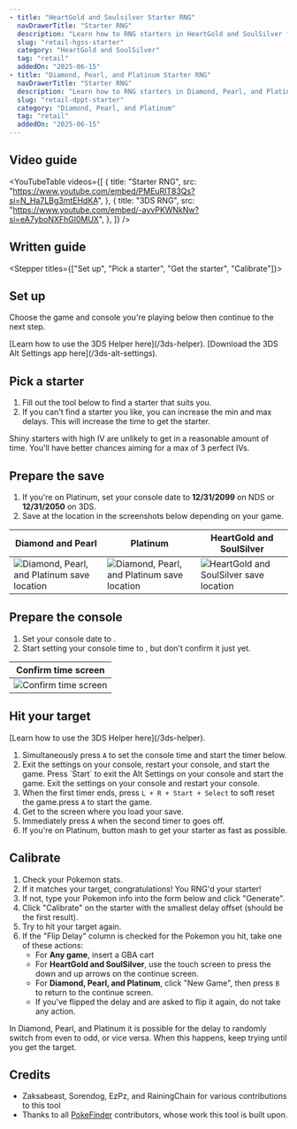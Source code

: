 ```yaml
---
- title: "HeartGold and Soulsilver Starter RNG"
  navDrawerTitle: "Starter RNG"
  description: "Learn how to RNG starters in HeartGold and SoulSilver for shiny, high-IV Pokémon."
  slug: "retail-hgss-starter"
  category: "HeartGold and SoulSilver"
  tag: "retail"
  addedOn: "2025-06-15"
- title: "Diamond, Pearl, and Platinum Starter RNG"
  navDrawerTitle: "Starter RNG"
  description: "Learn how to RNG starters in Diamond, Pearl, and Platinum for shiny, high-IV Pokémon."
  slug: "retail-dppt-starter"
  category: "Diamond, Pearl, and Platinum"
  tag: "retail"
  addedOn: "2025-06-15"
---
```


## Video guide

<YouTubeTable
  videos={[
    {
      title: "Starter RNG",
      src: "https://www.youtube.com/embed/PMEuRlT83Qs?si=N_Ha7LBg3mtEHdKA",
    },
    {
      title: "3DS RNG",
      src: "https://www.youtube.com/embed/-ayvPKWNkNw?si=eA7yboNXFhGl0MUX",
    },
  ]}
/>

## Written guide

<Alert
  showIcon
  type="info"
  message="This guide is interactive and updates instructions based on your settings!"
/>

<Stepper titles={["Set up", "Pick a starter", "Get the starter", "Calibrate"]}>

<Step step={0}>

## Set up

Choose the game and console you're playing below then continue to the next step.

<Starter4ShowIf game="Platinum">

<Alert
  showIcon
  type="info"
  message="Platinum is the hardest and might have stability issues!"
/>

</Starter4ShowIf>

<Starter4Setup />

<Starter4ShowIf is3dsNormalSettings>
  [Learn how to use the 3DS Helper here](/3ds-helper).
</Starter4ShowIf>

<Starter4ShowIf is3dsAltSettings>
  [Download the 3DS Alt Settings app here](/3ds-alt-settings).
</Starter4ShowIf>

</Step>

<Step step={1}>

## Pick a starter

1. Fill out the tool below to find a starter that suits you.
2. If you can't find a starter you like, you can increase the min and max delays. This will increase the time to get the starter.

Shiny starters with high IV are unlikely to get in a reasonable amount of time. You'll have better chances aiming for a max of 3 perfect IVs.

<PickStarter4 />

</Step>

<Step step={2}>

## Prepare the save

1. If you're on Platinum, set your console date to **12/31/2099** on NDS or **12/31/2050** on 3DS.
1. Save at the location in the screenshots below depending on your game.

| Diamond and Pearl                                                                                      | Platinum                                                                                                | HeartGold and SoulSilver                                                                          |
| ------------------------------------------------------------------------------------------------------ | ------------------------------------------------------------------------------------------------------- | ------------------------------------------------------------------------------------------------- |
| ![Diamond, Pearl, and Platinum save location](/images/Diamond-Pearl-Platinum/Starter/dpp-starter.webp) | ![Diamond, Pearl, and Platinum save location](/images/Diamond-Pearl-Platinum/Starter/plat-starter.webp) | ![HeartGold and SoulSilver save location](/images/HeartGold-SoulSilver/Starter/hgss-starter.webp) |

## Prepare the console

1. Set your console date to **<Starter4ConsoleSetDateString format="date" />**.
2. Start setting your console time to **<Starter4ConsoleSetDateString format="time" />**, but don't confirm it just yet.

| Confirm time screen                                                    |
| ---------------------------------------------------------------------- |
| ![Confirm time screen](/images/HeartGold-SoulSilver/SetTimeScreen.jpg) |

## Hit your target

<Starter4ShowIf is3dsNormalSettings>
  [Learn how to use the 3DS Helper here](/3ds-helper).
</Starter4ShowIf>

1. Simultaneously press `A` to set the console time and start the timer below.
2. <Starter4ShowIf is3dsNormalSettings>
     Exit the settings on your console, restart your console, and start the
     game.
   </Starter4ShowIf>
   <Starter4ShowIf is3dsAltSettings>
     Press `Start` to exit the Alt Settings on your console and start the game.
   </Starter4ShowIf>
   <Starter4ShowIf isNdsDsi>
     Exit the settings on your console and restart your console.
   </Starter4ShowIf>
3. When the first timer ends, <Starter4ShowIf is3dsNormalSettings is3dsAltSettings>press `L + R + Start + Select` to soft reset the game.</Starter4ShowIf><Starter4ShowIf isNdsDsi>press `A` to start the game.</Starter4ShowIf>
4. Get to the screen where you load your save.
5. Immediately press `A` when the second timer to goes off.
6. If you're on Platinum, button mash to get your starter as fast as possible.

<GetStarter4 />

</Step>

<Step step={3}>

## Calibrate

1. Check your Pokemon stats.
2. If it matches your target, congratulations! You RNG'd your starter!
3. If not, type your Pokemon info into the form below and click "Generate".
4. Click "Calibrate" on the starter with the smallest delay offset (should be the first result).
5. Try to hit your target again.
6. If the "Flip Delay" column is checked for the Pokemon you hit, take one of these actions:
   - For **Any game**, insert a GBA cart
   - For **HeartGold and SoulSilver**, use the touch screen to press the down and up arrows on the continue screen.
   - For **Diamond, Pearl, and Platinum**, click "New Game", then press `B` to return to the continue screen.
   - If you've flipped the delay and are asked to flip it again, do not take any action.

In Diamond, Pearl, and Platinum it is possible for the delay to randomly switch from even to odd, or vice versa. When this happens, keep trying until you get the target.

<CalibrateStarter4 />

</Step>

</Stepper>

## Credits

- Zaksabeast, Sorendog, EzPz, and RainingChain for various contributions to this tool
- Thanks to all [PokeFinder](https://github.com/Admiral-Fish/PokeFinder) contributors, whose work this tool is built upon.
